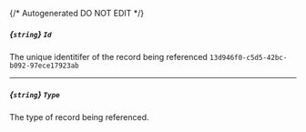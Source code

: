 {/* Autogenerated DO NOT EDIT  */}
##### *{`string`}* `Id`
The unique identitifer of the record being referenced
`13d946f0-c5d5-42bc-b092-97ece17923ab`

---
##### *{`string`}* `Type`
The type of record being referenced.

